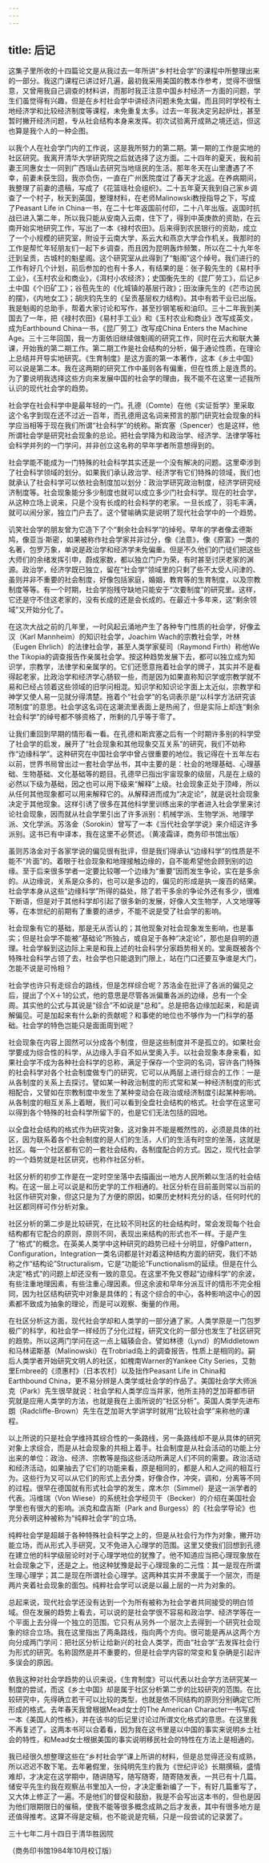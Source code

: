 ```yaml
---
---
---
```

title: 后记
---




这集子里所收的十四篇论文是从我过去一年所讲“乡村社会学”的课程中所整理出来的一部分。我这门课程已讲过好几遍，最初我采用美国的教本作参考，觉得不很惬意，又曾用我自己调查的材料讲，而那时我正注意中国乡村经济一方面的问题，学生们虽觉得有兴趣，但是在乡村社会学中讲经济问题未免太偏，而且同时学校有土地经济学和比较经济制度等课程，未免重复太多。过去一年我决定另起炉灶，甚至暂时撇开经济问题，专从社会结构本身来发挥。初次试验离开成熟之境还远，但这也算是我个人的一种企图。

以我个人在社会学门内的工作说，这是我所努力的第二期。第一期的工作是实地的社区研究。我离开清华大学研究院之后就选择了这方面。二十四年的夏天，我和前妻王同惠女士一同到广西瑶山去研究当地瑶民的生活。那年冬天在山里遭遇了不幸，前妻未获生回，我亦负伤，一直在广州医院度过了春天才北返。在养病期间，我整理了前妻的遗稿，写成了《花篮瑶社会组织》。二十五年夏天我到自己家乡调查了一个村子，秋天到英国，整理材料，在老师Malinowski教授指导之下，写成了Peasant Life in China一书，在二十七年返国前付印，二十八年出版。返国时抗战已进入第二年，所以我只能从安南入云南，住下了，得到中英庚款的资助，在云南开始实地研究工作，写出了一本《禄村农田》。后来得到农民银行的资助，成立了一个小规模的研究室，附设于云南大学，系云大和燕京大学合作机关。我那时的工作是帮忙年轻朋友们一起下乡调查，而且因为昆明轰炸频繁，所以在二十九年冬迁到呈贡，古城村的魁星阁。这个研究室从此得到了“魁阁”这个绰号。我们进行的工作有好几个计划，前后参加的也有十多人，有结果的是：张子毅先生的《易村手工业》，《玉村农业和商业》，《洱村小农经济》；史国衡先生的《昆厂劳工》，后记乡土中国《个旧矿工》；谷苞先生的《化城镇的基层行政》；田汝康先生的《芒市边民的摆》，《内地女工》；胡庆钧先生的《呈贡基层权力结构》。其中有若干业已出版。我是魁阁的总助手，帮着大家讨论和写作，甚至抄钢笔板和油印。三十二年我到美国去了一年，把《禄村农田》《易村手工业》和《玉村农业和商业》改写成英文，成为Earthbound China一书，《昆厂劳工》改写成China Enters the Machine Age。三十三年回国，我一方面依旧继续做魁阁的研究工作，同时在云大和联大兼课，开始我的第二期工作。第二期工作是社会结构的分析，偏于通论性质，在理论上总结并开导实地研究。《生育制度》是这方面的第一本著作，这本《乡土中国》可以说是第二本。我在这两期的研究工作中虽则各有偏重，但在性质上是连贯的。为了要说明我选择这些方向来发展中国的社会学的理由，我不能不在这里一述我所认识的现代社会学的趋势。

社会学在社会科学中是最年轻的一门。孔德（Comte）在他《实证哲学》里采取这个名字到现在还不过近一百年，而孔德用这名词来预言的那门研究社会现象的科学应当相等于现在我们所谓“社会科学”的统称。斯宾塞（Spencer）也是这样，他所谓社会学是研究社会现象的总论。把社会学降为和政治学、经济学、法律学等社会科学并列的一门学问，并非创立这名称的早年学者所意想得到的。

社会学能不能成为一门特殊的社会科学其实还是一个没有解决的问题。这里牵涉到了社会科学领域的划分。如果我们承认政治学、经济学有它们特殊的领域，我们也就承认了社会科学可以依社会制度加以划分：政治学研究政治制度，经济学研究经济制度等。社会现象能分多少制度也就可以成立多少门社会科学。现在的社会学，从这种立场上说来，只是个没有长成的社会科学的老家。一旦长成了，羽毛丰满，就可以闹分家，独立门户去了。这个譬喻确实是说明了现代社会学中的一个趋势。

讥笑社会学的朋友曾为它造下了个“剩余社会科学”的绰号。早年的学者像孟德斯鸠，像亚当·斯密，如果被称作社会学家并非过分，像《法意》，像《原富》一类的名著，包罗万象，单说是政治学和经济学未免偏重。但是不久他们的门徒们把这些大师们的余绪发挥引申，蔚成家数，都以独立门户为荣，有时甚至讨厌老家的渊源。政治学，经济学既已独立，留在“社会学”领域里的只剩了些不太受人问津的、虽则并非不重要的社会制度，好像包括家庭，婚姻，教育等的生育制度，以及宗教制度等等。有一个时期，社会学抱残守缺地只能安于“次要制度”的研究里。这样，它还是守不住这老家的，没有长成的还是会长成的。在最近十多年来，这“剩余领域”又开始分化了。

在这次大战之前的几年里，一时风起云涌地产生了各种专门性质的社会学，好像孟汉（Karl Mannheim）的知识社会学，Joachim Wach的宗教社会学，叶林（Eugen Ehrlich）的法律社会学，甚至人类学家斐司（Raymond Firth）称他We the Tikopia的调查报告作亲属社会学。按这种趋势发展下去，都可以独立成为知识学，宗教学，法律学和亲属学的。它们还愿意拖着社会学的牌子，其实并不是看得起老家，比政治学和经济学心肠软一些，而是因为如果直称知识学或宗教学就不易和已经占领着这些领域的旧学问相混。知识学和知识论字面上太近似，宗教学和神学又使人易一见就分得清楚。拖着个“社会学”的名词表示是“以科学方法研究该项制度”的意思。社会学这名词在这潮流里表面上是热闹了，但是实际上却连“剩余社会科学”的绰号都不够资格了，所剩的几乎等于零了。

让我们重回到早期的情形看一看。在孔德和斯宾塞之后有一个时期许多别的科学受了社会学的启发，展开了“社会现象和其他现象交互关系”的研究，我们不妨称作“边缘科学”。这种研究在中国社会学中曾占很重要的地位。我记得在十五年左右以前，世界书局曾出过一套社会学丛书，其中主要的是：社会的地理基础、心理基础、生物基础、文化基础等的题目。孔德早已指出宇宙现象的级层，凡是在上级的必然以下级为基础，因之也可以用下级来“解释”上级。社会现象正处于顶峰，所以从任何其他现象都可以用来解释它的。从解释进而成为“决定论”，就是说社会现象决定于其他现象。这样引诱了很多在其他科学里训练出来的学者进入社会学里来讨论社会现象，因而就从社会学里引出了许多派别：机械学派、生物学派、地理学派、文化学派。苏洛金（Sorokin）曾写了一本《当代社会学学说》来介绍这许多派别。这书已有中译本，我在这里不必赘述。（黄凌霜译，商务印书馆出版）

虽则苏洛金对于各家学说的偏见很有批评，但是我们得承认“边缘科学”的性质是不能不“片面”的。着眼于社会现象和地理接触边缘的，自不能希望他会顾到别的边缘。至于后来很多学者一定要比较哪一个边缘为“重要”因而发生争论，实在是多余的。从边缘说，关系是众多的，也可以是多边的，偏见的形成是执一废百的结果。社会学本身从这些“边缘科学”所得的益处，除了若干多余的争论外还有多少，很难下断语，但是对于其他科学却引起了很多新的发展，好像人文生物学，人文地理等等，在本世纪的前期有了重要的进步，不能不说是受了社会学的影响。

社会现象有它的基础，那是无从否认的；其他现象对社会现象发生影响，也是事实；但是社会学不能被“基础论”所独占，或自足于各种“决定论”，那也是自明的道理。社会学躲到这边际上来是和我上述的社会科学分家趋势相关的。堂奥既被各个特殊社会科学占领了去，社会学也只能退到门限上，站在门口还要互争谁是大门，怎能不说是可怜相？

社会学也许只有走综合的路线，但是怎样综合呢？苏洛金在批评了各派的偏见之后，提出了个X＋1的公式，他的意思是尽管各派偏重各派的边缘，总有一个全周。其实他的公式与其说是“综合”不如说是“总和”。总是把各边缘加起来，和是调解偏见。可是加起来有什么新的贡献呢？和事佬的地位也不够作为一门科学的基础。社会学的特色岂能只是面面周到呢？

社会现象在内容上固然可以分成各个制度，但是这些制度并不是孤立的。如果社会学要成为综合性的科学，从边缘入手自不如从堂奥入手。以社会现象本身来看，如果社会学不成为各种社会科学的总称，满足于保存一个空洞的名词，容许各门特殊的社会科学对各个社会制度做专门的研究，它可以从两层上进行综合的工作：一是从各制度的关系上去探讨。譬如某一种政治制度的形式常和某一种经济制度的形式相配合，又譬如在宗教制度中发生了某种变动会在政治或经济制度引起某种影响。从各制度的相互关系上着眼，我们可以看到全盘社会结构的格式。社会学在这里可以得到各个特殊的社会科学所留下的，也是它们无法包括的园地。

以全盘社会结构的格式作为研究对象，这对象并不能是概然性的，必须是具体的社区，因为联系着各个社会制度的是人们的生活，人们的生活有时空的坐落，这就是社区。每一个社区都有它的一套社会结构，各制度配合的方式。因之，现代社会学的一个趋势就是社区研究，也称作社区分析。

社区分析的初步工作是在一定时空坐落中去描画出一地方人民所赖以生活的社会结构。在这一层上可以说是和历史学的工作相通的。社区分析在目前虽则常以当前的社区作研究对象，但这只是为了方便的原因，如果历史材料充分的话，任何时代的社区都同样可作分析对象。

社区分析的第二步是比较研究，在比较不同社区的社会结构时，常会发现每个社会结构都有它配合的原则，原则不同，表现出来结构的形式也不一样。于是产生了“格式”的概念。在英美人类学中这种研究的趋势已经十分明显，好像Pattern，Configuration，Integration一类名词都是针对着这种结构方面的研究，我们不妨称之作“结构论”Structuralism，它是“功能论”Functionalism的延续。但是在什么决定“格式”的问题上却还没有一致的意见。在这里不免又卷起“边缘科学”的余波，有些注重地理因素，有些注重心理因素。但这余波和早年分派互讦的情形不完全相同，因为社区结构研究中对象是具体的；有这个综合的中心，各种影响这中心的因素都不致成为抽象的理论，而是可以观察、衡量的作用。

在社区分析这方面，现代社会学却和人类学的一部分通了家。人类学原是一门包罗极广的科学，和社会学一样经历了分化过程，研究文化的一部分也发生了社区研究的趋势。所以这两门学问在这一点上辐辏会合。譬如林德（Lynd）的Middletown和马林诺斯基（Malinowski）在Trobriad岛上的调查报告，性质上是相同的。嗣后人类学者开始研究文明人的社区，如槐南Warner的Yankee City Series，艾勃里Embree的《须惠村》（日本农村）以及拙作Peasant Life in China和Earthbound China，更不易分辨是人类学或社会学的作品了。美国社会学大师派克（Park）先生很早就说：社会学和人类学应当并家，他所主持的芝加哥都市研究就是应用人类学的方法，也就是我在上面所说的“社区分析”。英国人类学先进布朗（Radcliffe-Brown）先生在芝加哥大学讲学时就用“比较社会学”来称他的课程。

以上所说的只是社会学维持其综合性的一条路线，另一条路线却不是从具体的研究对象上求综合，而是从社会现象的共相上着手。社会制度是从社会活动的功能上分出来的单位：政治、经济、宗教等是指这些活动所满足人们不同的需要。政治活动和经济活动，如果抽去了它们的功能来看，原是相同的，都是人和人之间的相互行为。这些行为又可以从它们的形式上去分类，好像合作，冲突，调和，分离等不同的过程。很早在德国就有形式社会学的发生，席木尔（Simmel）是这一派学者的代表。冯维瑞（Von Wiese）的系统社会学经贝干（Becker）的介绍在美国社会学里也有很大的影响。派克和盘吉斯（Park and Burgess）的《社会学导论》也充分表明这种被称为“纯粹社会学”的立场。

纯粹社会学是超越于各种特殊社会科学之上的，但是从社会行为作为对象，撇开功能立场，而从形式入手研究，又不免进入心理学的范围。这里又使我们回想到孔德在建立他的科学级层论时对于心理学地位的犹豫了。他不知道应当把心理现象放在社会现象之下，还是之上。他这种犹豫是起于心理现象的二元性：其一是现在所谓生理心理学；其二是现在所谓社会心理学。这两种其实并不隶属于一个层次，而是两片夹着社会现象的面包。纯粹社会学可以说是以最上层的一片为对象的。

总起来说，现代社会学还没有达到一个为所有被称为社会学者共同接受的明白领域。但在发展的趋势上看去，可以说的是社会学很不容易和政治学、经济学等在一个平面上去分得一个独立的范围。它只有从另外一个层次上去得到一个研究社会现象的综合立场。我在这里指出了两条路线，指向两个方向。很可能是再从这两个方向分成两门学问：把社区分析让给新兴的社会人类学，而由“社会学”去发挥社会行为形式的研究。名称固然是并不重要的，但是社会学内容的常变和复杂确是引起许多误会的原因。

依我这种对社会学趋势的认识来说，《生育制度》可以代表以社会学方法研究某一制度的尝试，而这《乡土中国》却是属于社区分析第二步的比较研究的范围。在比较研究中，先得确立若干可以比较的类型，也就是依不同结构的原则分别确定它所形成的格式。去年春天我曾根据Mead女士的The American Character一书写成一本《美国人的性格》，并在该书的后记里讨论过所谓文化格式的意思。在这里我不再复述了。这两本书可以合着看，因为我在这书里是以中国的事实来说明乡土社会的特性，和Mead女士根据美国的事实说明移民社会的特性在方法上是相通的。

我已经很久想整理这些在“乡村社会学”课上所讲的材料，但是总觉得还没有成熟，所以迟迟不敢下笔。去年暑假里，张纯明先生约我为《世纪评论》长期撰稿，盛情难却，才决定在这学期中，随讲随写，随写随寄，随寄随发表，一共已有十几篇。储安平先生约我在观察丛书里加入一份，才决定重新编了一下，有好几篇重写了，又大体上修正了一遍。不是他们的督促和鼓励，我是不会写出这本书的，但也是因为他们限期限日的催稿，使我不能等很多概念成熟之后才发表，其中有很多地方是还值得推考。这算不得是定稿，也不能说是完稿，只是一段尝试的记录罢了。

三十七年二月十四日于清华胜因院

（商务印书馆1984年10月校订版）